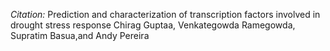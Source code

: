 

*Citation:* Prediction and characterization of transcription factors involved in drought stress response 
	Chirag Guptaa, Venkategowda Ramegowda, Supratim Basua,and Andy Pereira

	

